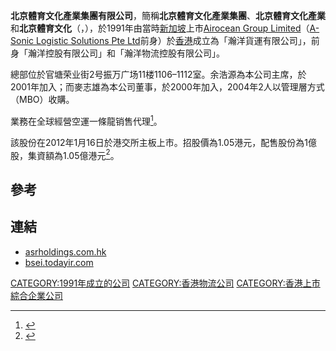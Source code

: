 '''北京體育文化產業集團有限公司'''，簡稱'''北京體育文化產業集團'''、'''北京體育文化產業'''和'''北京體育文化'''（'''{{lang-en|Beijing Sports and Entertainment Industry Group Limited}}'''，{{hkex|1803}}），於1991年由當時[[新加坡|新加坡]]上市[[Airocean_Group_Limited|Airocean Group Limited]]（[[A-Sonic_Logistic_Solutions_Pte_Ltd|A-Sonic Logistic Solutions Pte Ltd]]前身）於[[香港|香港]]成立為「瀚洋貨運有限公司」，前身「瀚洋控股有限公司」和「瀚洋物流控股有限公司」。

總部位於官塘荣业街2号振万广场11楼1106–1112室。余浩源為本公司主席，於2001年加入；而麥志雄為本公司董事，於2000年加入，2004年2人以管理層方式（MBO）收購。

業務在全球經營空運一條龍销售代理<ref>{{Cite web |url=http://asrholdings.com.hk/zh/about/history/ |title=瀚洋控股有限公司事紀 |accessdate=2014-06-23 |archive-date=2013-12-16 |archive-url=https://web.archive.org/web/20131216140413/http://asrholdings.com.hk/zh/about/history/ |dead-url=yes }}</ref>。

該股份在2012年1月16日於港交所主板上市。招股價為1.05港元，配售股份為1億股，集資額為1.05億港元<ref>{{Cite web |url=http://www.hkexnews.hk/listedco/listconews/SEHK/2011/1230/LTN20111230094_C.pdf |title=瀚洋控股有限公司招股資料 |accessdate=2014-06-23 |archive-date=2016-03-05 |archive-url=https://web.archive.org/web/20160305015441/http://www.hkexnews.hk/listedco/listconews/SEHK/2011/1230/LTN20111230094_C.pdf |dead-url=no }}</ref>。

==參考==
{{REFLIST}}

==連結==
*[https://web.archive.org/web/20140516185301/http://asrholdings.com.hk/ asrholdings.com.hk]
*[https://web.archive.org/web/20160817224137/http://bsei.todayir.com/ bsei.todayir.com]

[[CATEGORY:1991年成立的公司|CATEGORY:1991年成立的公司]]
[[CATEGORY:香港物流公司|CATEGORY:香港物流公司]]
[[CATEGORY:香港上市綜合企業公司|CATEGORY:香港上市綜合企業公司]]